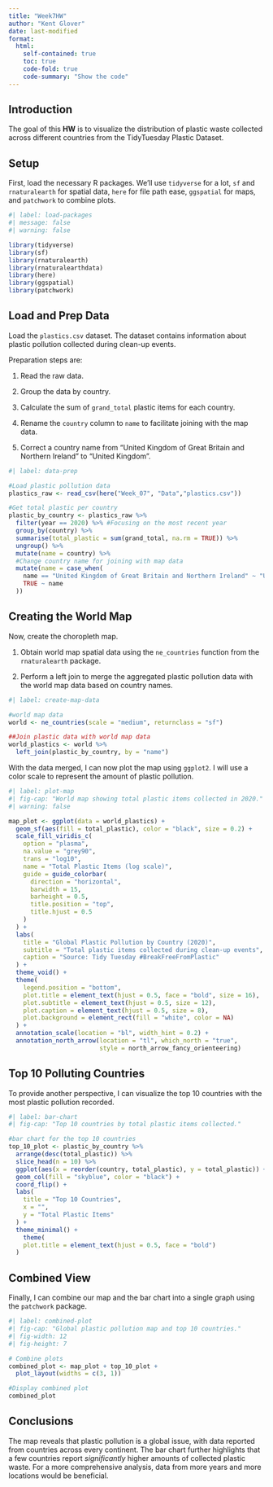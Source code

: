 ```yaml
---
title: "Week7HW"
author: "Kent Glover"
date: last-modified
format: 
  html:
    self-contained: true
    toc: true
    code-fold: true
    code-summary: "Show the code"
---
```


## Introduction

The goal of this **HW** is to visualize the distribution of plastic waste collected across different countries from the TidyTuesday Plastic Dataset.

## Setup

First, load the necessary R packages. We'll use `tidyverse` for a lot, `sf` and `rnaturalearth` for spatial data, `here` for file path ease, `ggspatial` for maps, and `patchwork` to combine plots.

```r
#| label: load-packages
#| message: false
#| warning: false

library(tidyverse)
library(sf)
library(rnaturalearth)
library(rnaturalearthdata)
library(here)
library(ggspatial)
library(patchwork)
```

## Load and Prep Data

Load the `plastics.csv` dataset. The dataset contains information about plastic pollution collected during clean-up events.

Preparation steps are:

1.  Read the raw data.

2.  Group the data by country.

3.  Calculate the sum of `grand_total` plastic items for each country.

4.  Rename the `country` column to `name` to facilitate joining with the map data.

5.  Correct a country name from "United Kingdom of Great Britain and Northern Ireland" to "United Kingdom".


```r
#| label: data-prep

#Load plastic pollution data
plastics_raw <- read_csv(here("Week_07", "Data","plastics.csv"))

#Get total plastic per country
plastic_by_country <- plastics_raw %>%
  filter(year == 2020) %>% #Focusing on the most recent year
  group_by(country) %>%
  summarise(total_plastic = sum(grand_total, na.rm = TRUE)) %>%
  ungroup() %>%
  mutate(name = country) %>% 
  #Change country name for joining with map data
  mutate(name = case_when(
    name == "United Kingdom of Great Britain and Northern Ireland" ~ "United Kingdom",
    TRUE ~ name
  ))
```

## Creating the World Map

Now, create the choropleth map.

1.  Obtain world map spatial data using the `ne_countries` function from the `rnaturalearth` package.

2.  Perform a left join to merge the aggregated plastic pollution data with the world map data based on country names.

```r
#| label: create-map-data

#world map data
world <- ne_countries(scale = "medium", returnclass = "sf")

##Join plastic data with world map data
world_plastics <- world %>%
  left_join(plastic_by_country, by = "name")
```

With the data merged, I can now plot the map using `ggplot2`. I will use a color scale to represent the amount of plastic pollution.

```r
#| label: plot-map
#| fig-cap: "World map showing total plastic items collected in 2020."
#| warning: false

map_plot <- ggplot(data = world_plastics) +
  geom_sf(aes(fill = total_plastic), color = "black", size = 0.2) +
  scale_fill_viridis_c(
    option = "plasma", 
    na.value = "grey90", 
    trans = "log10",
    name = "Total Plastic Items (log scale)",
    guide = guide_colorbar(
      direction = "horizontal",
      barwidth = 15,
      barheight = 0.5,
      title.position = "top",
      title.hjust = 0.5
    )
  ) +
  labs(
    title = "Global Plastic Pollution by Country (2020)",
    subtitle = "Total plastic items collected during clean-up events",
    caption = "Source: Tidy Tuesday #BreakFreeFromPlastic"
  ) +
  theme_void() +
  theme(
    legend.position = "bottom",
    plot.title = element_text(hjust = 0.5, face = "bold", size = 16),
    plot.subtitle = element_text(hjust = 0.5, size = 12),
    plot.caption = element_text(hjust = 0.5, size = 8),
    plot.background = element_rect(fill = "white", color = NA)
  ) +
  annotation_scale(location = "bl", width_hint = 0.2) +
  annotation_north_arrow(location = "tl", which_north = "true", 
                         style = north_arrow_fancy_orienteering)
```

## Top 10 Polluting Countries

To provide another perspective, I can visualize the top 10 countries with the most plastic pollution recorded.

```r
#| label: bar-chart
#| fig-cap: "Top 10 countries by total plastic items collected."

#bar chart for the top 10 countries
top_10_plot <- plastic_by_country %>%
  arrange(desc(total_plastic)) %>%
  slice_head(n = 10) %>%
  ggplot(aes(x = reorder(country, total_plastic), y = total_plastic)) +
  geom_col(fill = "skyblue", color = "black") +
  coord_flip() +
  labs(
    title = "Top 10 Countries",
    x = "",
    y = "Total Plastic Items"
  ) +
  theme_minimal() +
    theme(
    plot.title = element_text(hjust = 0.5, face = "bold")
  )
```

## Combined View

Finally, I can combine our map and the bar chart into a single graph using the `patchwork` package.

```r
#| label: combined-plot
#| fig-cap: "Global plastic pollution map and top 10 countries."
#| fig-width: 12
#| fig-height: 7

# Combine plots
combined_plot <- map_plot + top_10_plot +
  plot_layout(widths = c(3, 1))

#Display combined plot
combined_plot
```

## Conclusions

The map reveals that plastic pollution is a global issue, with data reported from countries across every continent. The bar chart further highlights that a few countries report *significantly* higher amounts of collected plastic waste. For a more comprehensive analysis, data from more years and more locations would be beneficial.
